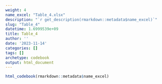 ```yaml
---
weight: 4
name_excel: "Table_4.xlsx"
description: "`r get_description(rmarkdown::metadata$name_excel)`"
slug: "Table_4"
datetime: 1.6999539e+09
title: Table_4
author: ''
date: '2023-11-14'
categories: []
tags: []
archetype: codebook
output: html_document
---
```


```r
html_codebook(rmarkdown::metadata$name_excel)
```
